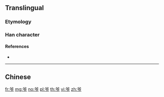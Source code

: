 {{character info/new}}
{{also|爺}}
==Translingual==

===Etymology===
{{Han simp|爺|f=耶|t=卩}}

===Han character===
{{Han char|rn=88|rad=父|as=02|sn=6|four=|canj=CKSL|ids=⿱父卩}}

====References====
* {{Han ref|kx=0690.011|hdz=32039.020|uh=7237|ud=29239}}

----

==Chinese==
{{zh-see|爺}}

[[fr:爷]]
[[mg:爷]]
[[no:爷]]
[[pl:爷]]
[[th:爷]]
[[vi:爷]]
[[zh:爷]]